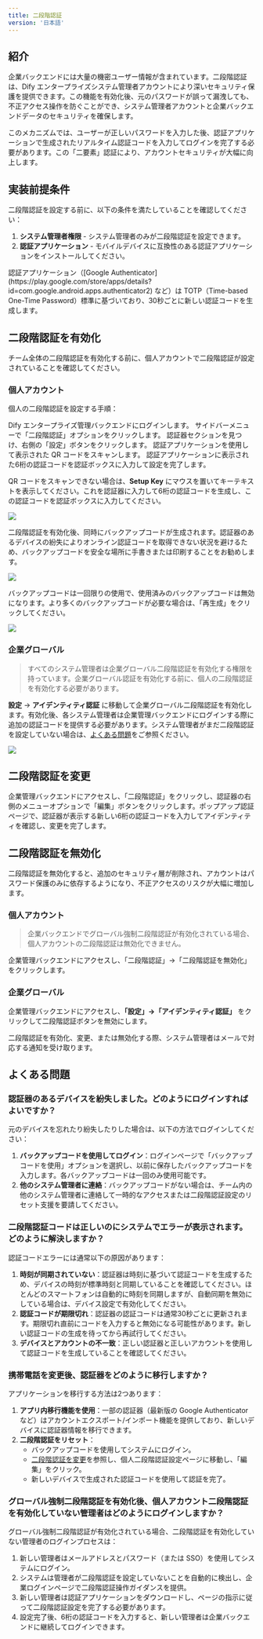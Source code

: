 ```yaml
---
title: 二段階認証
version: '日本語'
---
```


## 紹介

企業バックエンドには大量の機密ユーザー情報が含まれています。二段階認証は、Dify エンタープライズシステム管理者アカウントにより深いセキュリティ保護を提供できます。この機能を有効化後、元のパスワードが誤って漏洩しても、不正アクセス操作を防ぐことができ、システム管理者アカウントと企業バックエンドデータのセキュリティを確保します。

このメカニズムでは、ユーザーが正しいパスワードを入力した後、認証アプリケーションで生成されたリアルタイム認証コードを入力してログインを完了する必要があります。この「二要素」認証により、アカウントセキュリティが大幅に向上します。

## 実装前提条件

二段階認証を設定する前に、以下の条件を満たしていることを確認してください：

1. **システム管理者権限** - システム管理者のみが二段階認証を設定できます。
2. **認証アプリケーション** - モバイルデバイスに互換性のある認証アプリケーションをインストールしてください。

<Info>
認証アプリケーション（[Google Authenticator](https://play.google.com/store/apps/details?id=com.google.android.apps.authenticator2) など）は TOTP（Time-based One-Time Password）標準に基づいており、30秒ごとに新しい認証コードを生成します。
</Info>

## 二段階認証を有効化

チーム全体の二段階認証を有効化する前に、個人アカウントで二段階認証が設定されていることを確認してください。

### 個人アカウント

個人の二段階認証を設定する手順：

<Steps>
  <Step title="管理バックエンドにアクセス">
    Dify エンタープライズ管理バックエンドにログインします。
  </Step>
  <Step title="二段階認証設定を開く">
    サイドバーメニューで「二段階認証」オプションをクリックします。
  </Step>
  <Step title="認証器を設定">
    認証器セクションを見つけ、右側の「設定」ボタンをクリックします。
  </Step>
  <Step title="QR コードをスキャン">
    認証アプリケーションを使用して表示された QR コードをスキャンします。
  </Step>
  <Step title="認証コードを入力">
    認証アプリケーションに表示された6桁の認証コードを認証ボックスに入力して設定を完了します。
  </Step>
</Steps>

QR コードをスキャンできない場合は、**Setup Key** にマウスを置いてキーテキストを表示してください。これを認証器に入力して6桁の認証コードを生成し、この認証コードを認証ボックスに入力してください。

![](https://assets-docs.dify.ai/2025/04/fd6b474384081f4079aa453c45c07562.png)

二段階認証を有効化後、同時にバックアップコードが生成されます。認証器のあるデバイスの紛失によりオンライン認証コードを取得できない状況を避けるため、バックアップコードを安全な場所に手書きまたは印刷することをお勧めします。

![](https://assets-docs.dify.ai/2025/04/2c88c1492bf9a079df9ad4a25e1923ac.png)

バックアップコードは一回限りの使用で、使用済みのバックアップコードは無効になります。より多くのバックアップコードが必要な場合は、「再生成」をクリックしてください。

![](https://assets-docs.dify.ai/2025/04/8313cf497c66cfef7dee2a4ae816c32b.png)

### 企業グローバル

> すべてのシステム管理者は企業グローバル二段階認証を有効化する権限を持っています。企業グローバル認証を有効化する前に、個人の二段階認証を有効化する必要があります。

**設定** → **アイデンティティ認証** に移動して企業グローバル二段階認証を有効化します。有効化後、各システム管理者は企業管理バックエンドにログインする際に追加の認証コードを提供する必要があります。システム管理者がまだ二段階認証を設定していない場合は、[よくある問題](#グローバル強制二段階認証を有効化後-個人アカウント二段階認証を有効化していない管理者はどのようにログインしますか)をご参照ください。

![](https://assets-docs.dify.ai/2025/04/1271b3b0e39558465dbb79b17d1a9721.png)

## 二段階認証を変更

企業管理バックエンドにアクセスし、「二段階認証」をクリックし、認証器の右側のメニューオプションで「編集」ボタンをクリックします。ポップアップ認証ページで、認証器が表示する新しい6桁の認証コードを入力してアイデンティティを確認し、変更を完了します。

## 二段階認証を無効化

<Warning>
二段階認証を無効化すると、追加のセキュリティ層が削除され、アカウントはパスワード保護のみに依存するようになり、不正アクセスのリスクが大幅に増加します。
</Warning>

### 個人アカウント

> 企業バックエンドでグローバル強制二段階認証が有効化されている場合、個人アカウントの二段階認証は無効化できません。

企業管理バックエンドにアクセスし、「二段階認証」→「二段階認証を無効化」をクリックします。

### 企業グローバル

企業管理バックエンドにアクセスし、**「設定」→「アイデンティティ認証」** をクリックして二段階認証ボタンを無効にします。

<Note>
    二段階認証を有効化、変更、または無効化する際、システム管理者はメールで対応する通知を受け取ります。
</Note>

## よくある問題

### 認証器のあるデバイスを紛失しました。どのようにログインすればよいですか？

元のデバイスを忘れたり紛失したりした場合は、以下の方法でログインしてください：

1. **バックアップコードを使用してログイン**：ログインページで「バックアップコードを使用」オプションを選択し、以前に保存したバックアップコードを入力します。各バックアップコードは一回のみ使用可能です。
2. **他のシステム管理者に連絡**：バックアップコードがない場合は、チーム内の他のシステム管理者に連絡して一時的なアクセスまたは二段階認証設定のリセット支援を要請してください。

### 二段階認証コードは正しいのにシステムでエラーが表示されます。どのように解決しますか？

認証コードエラーには通常以下の原因があります：

1. **時刻が同期されていない**：認証器は時刻に基づいて認証コードを生成するため、デバイスの時刻が標準時刻と同期していることを確認してください。ほとんどのスマートフォンは自動的に時刻を同期しますが、自動同期を無効にしている場合は、デバイス設定で有効化してください。
2. **認証コードが期限切れ**：認証器の認証コードは通常30秒ごとに更新されます。期限切れ直前にコードを入力すると無効になる可能性があります。新しい認証コードの生成を待ってから再試行してください。
3. **デバイスとアカウントの不一致**：正しい認証器と正しいアカウントを使用して認証コードを生成していることを確認してください。

### 携帯電話を変更後、認証器をどのように移行しますか？

アプリケーションを移行する方法は2つあります：

1. **アプリ内移行機能を使用**：一部の認証器（最新版の Google Authenticator など）はアカウントエクスポート/インポート機能を提供しており、新しいデバイスに認証器情報を移行できます。
2. **二段階認証をリセット**：
   - バックアップコードを使用してシステムにログイン。
   - [二段階認証を変更](#二段階認証を変更)を参照し、個人二段階認証設定ページに移動し、「編集」をクリック。
   - 新しいデバイスで生成された認証コードを使用して認証を完了。

### グローバル強制二段階認証を有効化後、個人アカウント二段階認証を有効化していない管理者はどのようにログインしますか？

グローバル強制二段階認証が有効化されている場合、二段階認証を有効化していない管理者のログインプロセスは：

1. 新しい管理者はメールアドレスとパスワード（または SSO）を使用してシステムにログイン。
2. システムは管理者が二段階認証を設定していないことを自動的に検出し、企業ログインページで二段階認証操作ガイダンスを提供。
3. 新しい管理者は認証アプリケーションをダウンロードし、ページの指示に従って二段階認証設定を完了する必要があります。
4. 設定完了後、6桁の認証コードを入力すると、新しい管理者は企業バックエンドに継続してログインできます。
